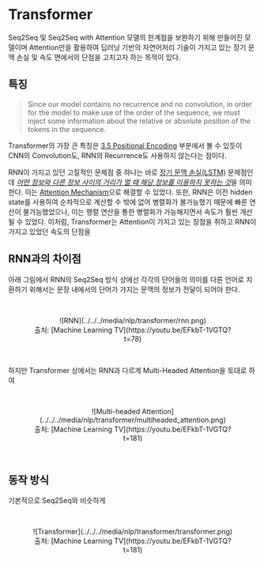 # Transformer

Seq2Seq 및 Seq2Seq with Attention 모델의 한계점을 보완하기 위해 만들어진 모델이며 Attention만을 활용하여 딥러닝 기반의 자연어처리 기술이 가지고 있는
장기 문맥 손실 및 속도 면에서의 단점을 고치고자 하는 목적이 있다.

## 특징

> Since our model contains no recurrence and no convolution, in order for the model to make use of the
> order of the sequence, we must inject some information about the relative or absolute position of the tokens in the sequence.

Transformer의 가장 큰 특징은 [3.5 Positional Encoding](https://arxiv.org/pdf/1706.03762.pdf) 부분에서 볼 수 있듯이 CNN의 Convolution도, RNN의 Recurrence도 사용하지 않는다는 점이다.

RNN이 가지고 있던 고질적인 문제점 중 하나는 바로 [장기 문맥 손실(LSTM)](https://en.wikipedia.org/wiki/Long_short-term_memory) 문제점인데 <ins>_어떤 정보와 다른 정보 사이의 거리가 멀 때 해당 정보를 이용하지 못하는 것_</ins>을 의미한다.
이는 [Attention Mechanism](<https://en.wikipedia.org/wiki/Attention_(machine_learning)>)으로 해결할 수 있었다.
또한, RNN은 이전 hidden state를 사용하여 순차적으로 계산할 수 밖에 없어 병렬화가 불가능했기 때문에 빠른 연산이 불가능했었으나, 이는 행렬 연산을 통한 병렬화가 가능해지면서 속도가 훨씬 개선될 수 있었다.
이처럼, Transformer는 Attention이 가지고 있는 장점을 취하고 RNN이 가지고 있었던 속도의 단점을

## RNN과의 차이점

아래 그림에서 RNN의 Seq2Seq 방식 상에선 각각의 단어들의 의미를 다른 언어로 치환하기 위해서는 문장 내에서의 단어가 가지는 문맥의 정보가 전달이 되어야 한다.

<br />

<center>
  <figure>
    ![RNN](../../../media/nlp/transformer/rnn.png)
    <figcaption>
      출처: [Machine Learning TV](https://youtu.be/EFkbT-1VGTQ?t=78)
    </figcaption>
  </figure>
</center>

<br />

하지만 Transformer 상에서는 RNN과 다르게 Multi-Headed Attention을 토대로 하여

<br />

<center>
  <figure>
    ![Multi-headed
    Attention](../../../media/nlp/transformer/multiheaded_attention.png)
    <figcaption>
      출처: [Machine Learning TV](https://youtu.be/EFkbT-1VGTQ?t=181)
    </figcaption>
  </figure>
</center>

<br />

## 동작 방식

기본적으로 Seq2Seq와 비슷하게

<br />

<center>
  <figure>
    ![Transformer](../../../media/nlp/transformer/transformer.png)
    <figcaption>
      출처: [Machine Learning TV](https://youtu.be/EFkbT-1VGTQ?t=181)
    </figcaption>
  </figure>
</center>
